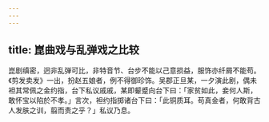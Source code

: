 ```yaml
---
---
---
```

title: 崑曲戏与乱弹戏之比较
---



崑剧缜密，迥非乱弹可比，非特音节、台步不能以己意损益，服饰亦纤屑不能苟。《剪发卖发》一出，扮赵五娘者，例不得御珍饰。吴郡正旦某，一夕演此剧，偶未袒其常佩之金约指，台下私议戚戚，某即颦蹙向台下曰：「家贫如此，妾何人斯，敢怀宝以陷於不孝。」言次，袒约指掷诸台下曰：「此铜质耳。苟真金者，何敢背古人发肤之训，翦而责之乎？」私议乃息。